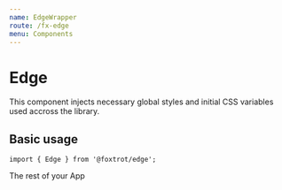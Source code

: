 ```yaml
---
name: EdgeWrapper
route: /fx-edge
menu: Components
---
```



# Edge

This component injects necessary global styles and initial CSS variables used accross the library.

## Basic usage

```tsx
import { Edge } from '@foxtrot/edge';
```

<Playground>
  <Edge>
    <div>The rest of your App</div>
  </Edge>
</Playground>
